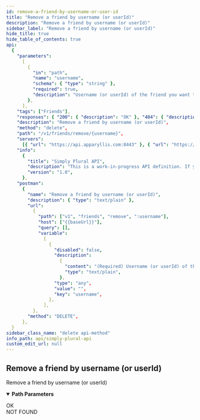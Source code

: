 ```yaml
---
id: remove-a-friend-by-username-or-user-id
title: "Remove a friend by username (or userId)"
description: "Remove a friend by username (or userId)"
sidebar_label: "Remove a friend by username (or userId)"
hide_title: true
hide_table_of_contents: true
api:
  {
    "parameters":
      [
        {
          "in": "path",
          "name": "username",
          "schema": { "type": "string" },
          "required": true,
          "description": "Username (or userId) of the friend you want to delete",
        },
      ],
    "tags": ["Friends"],
    "responses": { "200": { "description": "OK" }, "404": { "description": "NOT FOUND" } },
    "description": "Remove a friend by username (or userId)",
    "method": "delete",
    "path": "/v1/friends/remove/{username}",
    "servers":
      [{ "url": "https://api.apparyllis.com:8443" }, { "url": "https://devapi.apparyllis.com" }],
    "info":
      {
        "title": "Simply Plural API",
        "description": "This is a work-in-progress API definition. If you need to know specifcs, please go to https://github.com/ApparyllisOrg/SimplyPluralApi/blob/main/src/api/v1/routes.ts",
        "version": "1.0",
      },
    "postman":
      {
        "name": "Remove a friend by username (or userId)",
        "description": { "type": "text/plain" },
        "url":
          {
            "path": ["v1", "friends", "remove", ":username"],
            "host": ["{{baseUrl}}"],
            "query": [],
            "variable":
              [
                {
                  "disabled": false,
                  "description":
                    {
                      "content": "(Required) Username (or userId) of the friend you want to delete",
                      "type": "text/plain",
                    },
                  "type": "any",
                  "value": "",
                  "key": "username",
                },
              ],
          },
        "method": "DELETE",
      },
  }
sidebar_class_name: "delete api-method"
info_path: api/simply-plural-api
custom_edit_url: null
---
```



## Remove a friend by username (or userId)

Remove a friend by username (or userId)

<details style={{ marginBottom: "1rem" }} data-collapsed={false} open={true}>
  <summary style={{}}>
    <strong>Path Parameters</strong>
  </summary>
  <div>
    <ul>
      <ParamsItem
        className={"paramsItem"}
        param={{
          in: "path",
          name: "username",
          schema: { type: "string" },
          required: true,
          description: "Username (or userId) of the friend you want to delete",
        }}></ParamsItem>
    </ul>
  </div>
</details>
<div>
  <ApiTabs>
    <TabItem label={"200"} value={"200"}>
      <div>OK</div>
      <div></div>
    </TabItem>
    <TabItem label={"404"} value={"404"}>
      <div>NOT FOUND</div>
      <div></div>
    </TabItem>
  </ApiTabs>
</div>
